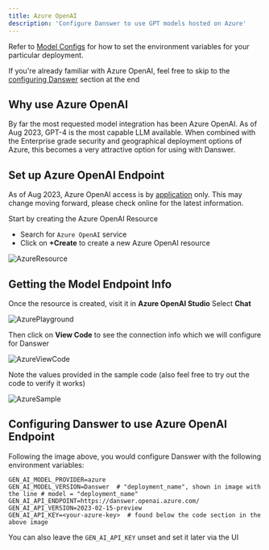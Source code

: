 ```yaml
---
title: Azure OpenAI
description: 'Configure Danswer to use GPT models hosted on Azure'
---
```


Refer to [Model Configs](https://docs.danswer.dev/gen_ai_configs/overview#model-configs) for how to set the
environment variables for your particular deployment.

If you're already familiar with Azure OpenAI, feel free to skip to the
[configuring Danswer](https://docs.danswer.dev/gen_ai_configs/azure#configuring-danswer-to-use-azure-openai-endpoint)
section at the end

## Why use Azure OpenAI
By far the most requested model integration has been Azure OpenAI. As of Aug 2023, GPT-4 is the most capable LLM
available. When combined with the Enterprise grade security and geographical deployment options of Azure, this
becomes a very attractive option for using with Danswer.

## Set up Azure OpenAI Endpoint
As of Aug 2023, Azure OpenAI access is by
[application](https://learn.microsoft.com/en-us/legal/cognitive-services/openai/limited-access) only. This may change
moving forward, please check online for the latest information.

Start by creating the Azure OpenAI Resource
- Search for `Azure OpenAI` service
- Click on **+Create** to create a new Azure OpenAI resource

![AzureResource](/images/gen_ai/AzureResource.png)

## Getting the Model Endpoint Info
Once the resource is created, visit it in **Azure OpenAI Studio**
Select **Chat**

![AzurePlayground](/images/gen_ai/AzurePlayground.png)

Then click on **View Code** to see the connection info which we will configure for Danswer

![AzureViewCode](/images/gen_ai/AzureViewCode.png)

Note the values provided in the sample code (also feel free to try out the code to verify it works)

![AzureSample](/images/gen_ai/AzureSample.png)

## Configuring Danswer to use Azure OpenAI Endpoint
Following the image above, you would configure Danswer with the following environment variables:
```
GEN_AI_MODEL_PROVIDER=azure
GEN_AI_MODEL_VERSION=Danswer  # "deployment_name", shown in image with the line # model = "deployment_name"
GEN_AI_API_ENDPOINT=https://danswer.openai.azure.com/
GEN_AI_API_VERSION=2023-02-15-preview
GEN_AI_API_KEY=<your-azure-key>  # found below the code section in the above image
```
You can also leave the `GEN_AI_API_KEY` unset and set it later via the UI
